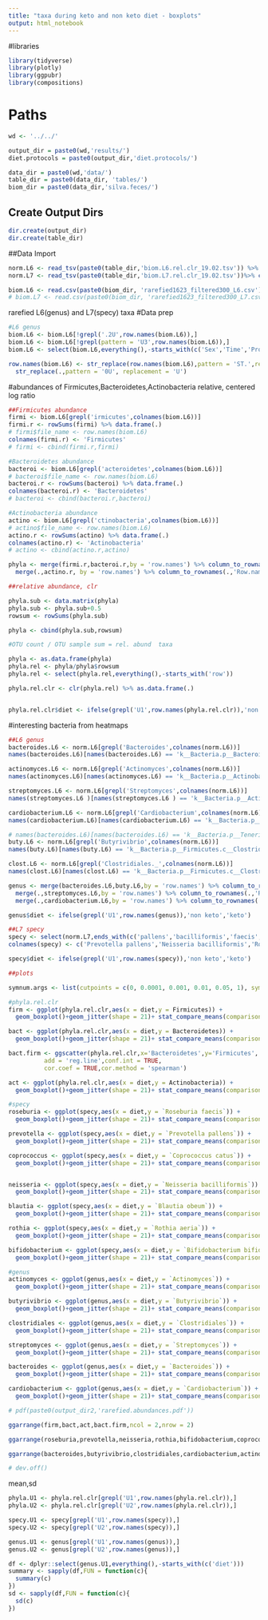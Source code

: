 ```yaml
---
title: "taxa during keto and non keto diet - boxplots"
output: html_notebook
---
```


#libraries
```r

library(tidyverse)
library(plotly)
library(ggpubr)
library(compositions)
```

# Paths
```r
wd <- '../../' 

output_dir = paste0(wd,'results/')
diet.protocols = paste0(output_dir,'diet.protocols/')

data_dir = paste0(wd,'data/')
table_dir = paste0(data_dir, 'tables/')
biom_dir = paste0(data_dir,'silva.feces/')
```

## Create Output Dirs
```r
dir.create(output_dir)
dir.create(table_dir)
```

##Data Import
```r
norm.L6 <- read_tsv(paste0(table_dir,'biom.L6.rel.clr_19.02.tsv')) %>% column_to_rownames(.,'rowname')
norm.L7 <- read_tsv(paste0(table_dir,'biom.L7.rel.clr_19.02.tsv'))%>% column_to_rownames(.,'rowname')

biom.L6 <- read.csv(paste0(biom_dir, 'rarefied1623_filtered300_L6.csv'),header = TRUE,sep = ';',row.names = 1)
# biom.L7 <- read.csv(paste0(biom_dir, 'rarefied1623_filtered300_L7.csv'),header = TRUE,sep = ';',row.names = 1)
```
rarefied L6(genus) and L7(specy) taxa
#Data prep
```r
#L6 genus
biom.L6 <- biom.L6[!grepl('.2U',row.names(biom.L6)),]
biom.L6 <- biom.L6[!grepl(pattern = 'U3',row.names(biom.L6)),]
biom.L6 <- select(biom.L6,everything(),-starts_with(c('Sex','Time','Proband','Body','Day')))

row.names(biom.L6) <- str_replace(row.names(biom.L6),pattern = 'ST.',replacement = '') %>% 
  str_replace(.,pattern = '0U', replacement = 'U')

```


#abundances of Firmicutes,Bacteroidetes,Actinobacteria
relative, centered log ratio
```r
##Firmicutes abundance
firmi <- biom.L6[grepl('irmicutes',colnames(biom.L6))]
firmi.r <- rowSums(firmi) %>% data.frame(.)
# firmi$file_name <- row.names(biom.L6)
colnames(firmi.r) <- 'Firmicutes'
# firmi <- cbind(firmi.r,firmi)

#Bacteroidetes abundance
bacteroi <- biom.L6[grepl('acteroidetes',colnames(biom.L6))]
# bacteroi$file_name <- row.names(biom.L6)
bacteroi.r <- rowSums(bacteroi) %>% data.frame(.)
colnames(bacteroi.r) <- 'Bacteroidetes'
# bacteroi <- cbind(bacteroi.r,bacteroi)

#Actinobacteria abundance
actino <- biom.L6[grepl('ctinobacteria',colnames(biom.L6))]
# actino$file_name <- row.names(biom.L6)
actino.r <- rowSums(actino) %>% data.frame(.)
colnames(actino.r) <- 'Actinobacteria'
# actino <- cbind(actino.r,actino)

phyla <- merge(firmi.r,bacteroi.r,by = 'row.names') %>% column_to_rownames(.,'Row.names') %>%
  merge(.,actino.r, by = 'row.names') %>% column_to_rownames(.,'Row.names')

##relative abundance, clr

phyla.sub <- data.matrix(phyla)
phyla.sub <- phyla.sub+0.5
rowsum <- rowSums(phyla.sub)

phyla <- cbind(phyla.sub,rowsum)

#OTU count / OTU sample sum = rel. abund  taxa

phyla <- as.data.frame(phyla)
phyla.rel <- phyla/phyla$rowsum
phyla.rel <- select(phyla.rel,everything(),-starts_with('row'))

phyla.rel.clr <- clr(phyla.rel) %>% as.data.frame(.)


phyla.rel.clr$diet <- ifelse(grepl('U1',row.names(phyla.rel.clr)),'non keto','keto')
```

#interesting bacteria from heatmaps
```r
##L6 genus
bacteroides.L6 <- norm.L6[grepl('Bacteroides',colnames(norm.L6))]
names(bacteroides.L6)[names(bacteroides.L6) == 'k__Bacteria.p__Bacteroidetes.c__Bacteroidia.o__Bacteroidales.f__Bacteroidaceae.g__Bacteroides'] <- 'Bacteroides'

actinomyces.L6 <- norm.L6[grepl('Actinomyces',colnames(norm.L6))]
names(actinomyces.L6)[names(actinomyces.L6) == 'k__Bacteria.p__Actinobacteria.c__Actinobacteria.o__Actinomycetales.f__Actinomycetaceae.g__Actinomyces'] <- 'Actinomyces'

streptomyces.L6 <- norm.L6[grepl('Streptomyces',colnames(norm.L6))]
names(streptomyces.L6 )[names(streptomyces.L6 ) == 'k__Bacteria.p__Actinobacteria.c__Actinobacteria.o__Actinomycetales.f__Streptomycetaceae.g__Streptomyces'] <- 'Streptomyces'

cardiobacterium.L6 <- norm.L6[grepl('Cardiobacterium',colnames(norm.L6))]
names(cardiobacterium.L6)[names(cardiobacterium.L6) == 'k__Bacteria.p__Proteobacteria.c__Gammaproteobacteria.o__Cardiobacteriales.f__Cardiobacteriaceae.g__Cardiobacterium'] <- 'Cardiobacterium'

# names(bacteroides.L6)[names(bacteroides.L6) == 'k__Bacteria.p__Tenericutes.c__RF3.o__ML615J.28.f__.g__'] <- 'Tenericutes spp.'
buty.L6 <- norm.L6[grepl('Butyrivibrio',colnames(norm.L6))]
names(buty.L6)[names(buty.L6) == 'k__Bacteria.p__Firmicutes.c__Clostridia.o__Clostridiales.f__Lachnospiraceae.g__Butyrivibrio'] <- 'Butyrivibrio'

clost.L6 <- norm.L6[grepl('Clostridiales._',colnames(norm.L6))]
names(clost.L6)[names(clost.L6) == 'k__Bacteria.p__Firmicutes.c__Clostridia.o__Clostridiales.__.__'] <- 'Clostridiales'

genus <- merge(bacteroides.L6,buty.L6,by = 'row.names') %>% column_to_rownames(.,'Row.names') %>% merge(.,clost.L6,by = 'row.names') %>% column_to_rownames(.,'Row.names') %>% merge(.,actinomyces.L6,by = 'row.names') %>% column_to_rownames(.,'Row.names') %>%
  merge(.,streptomyces.L6,by = 'row.names') %>% column_to_rownames(.,'Row.names') %>%
  merge(.,cardiobacterium.L6,by = 'row.names') %>% column_to_rownames(.,'Row.names')

genus$diet <- ifelse(grepl('U1',row.names(genus)),'non keto','keto')

##L7 specy
specy <- select(norm.L7,ends_with(c('pallens','bacilliformis','faecis','_aeria','catus','_obeum','bifidum')))
colnames(specy) <- c('Prevotella pallens','Neisseria bacilliformis','Roseburia faecis','Rothia aeria','Coprococcus catus','Blautia obeum','Bifidobacterium bifidum')

specy$diet <- ifelse(grepl('U1',row.names(specy)),'non keto','keto')

##plots

symnum.args <- list(cutpoints = c(0, 0.0001, 0.001, 0.01, 0.05, 1), symbols = c("****", "***", "**", "*", "ns"))

#phyla.rel.clr
firm <- ggplot(phyla.rel.clr,aes(x = diet,y = Firmicutes)) +
  geom_boxplot()+geom_jitter(shape = 21)+ stat_compare_means(comparison = list(c('non keto','keto')),hide.ns = FALSE,vjust = 1.5,symnum.args = symnum.args)

bact <- ggplot(phyla.rel.clr,aes(x = diet,y = Bacteroidetes)) +
  geom_boxplot()+geom_jitter(shape = 21)+ stat_compare_means(comparison = list(c('non keto','keto')),hide.ns = FALSE,vjust = 1.5,symnum.args = symnum.args)

bact.firm <- ggscatter(phyla.rel.clr,x='Bacteroidetes',y='Firmicutes',
          add = 'reg.line',conf.int = TRUE,
          cor.coef = TRUE,cor.method = 'spearman')

act <- ggplot(phyla.rel.clr,aes(x = diet,y = Actinobacteria)) +
  geom_boxplot()+geom_jitter(shape = 21)+ stat_compare_means(comparison = list(c('non keto','keto')),hide.ns = FALSE,vjust = 1.5,symnum.args = symnum.args)

#specy
roseburia <- ggplot(specy,aes(x = diet,y = `Roseburia faecis`)) +
  geom_boxplot()+geom_jitter(shape = 21)+ stat_compare_means(comparison = list(c('non keto','keto')),hide.ns = FALSE,vjust = 1.5,symnum.args = symnum.args)+theme(axis.title.y = element_text(size = 8))

prevotella <- ggplot(specy,aes(x = diet,y = `Prevotella pallens`)) +
  geom_boxplot()+geom_jitter(shape = 21)+ stat_compare_means(comparison = list(c('non keto','keto')),hide.ns = FALSE,vjust = 1.5,symnum.args = symnum.args)+theme(axis.title.y = element_text(size = 8))

coprococcus <- ggplot(specy,aes(x = diet,y = `Coprococcus catus`)) +
  geom_boxplot()+geom_jitter(shape = 21)+ stat_compare_means(comparison = list(c('non keto','keto')),hide.ns = FALSE,vjust = 1.5,symnum.args = symnum.args)+theme(axis.title.y = element_text(size = 8))


neisseria <- ggplot(specy,aes(x = diet,y = `Neisseria bacilliformis`)) +
  geom_boxplot()+geom_jitter(shape = 21)+ stat_compare_means(comparison = list(c('non keto','keto')),hide.ns = FALSE,vjust = 1.5,symnum.args = symnum.args)+theme(axis.title.y = element_text(size = 8))

blautia <- ggplot(specy,aes(x = diet,y = `Blautia obeum`)) +
  geom_boxplot()+geom_jitter(shape = 21)+ stat_compare_means(comparison = list(c('non keto','keto')),hide.ns = FALSE,vjust = 1.5,symnum.args = symnum.args)+theme(axis.title.y = element_text(size = 8))

rothia <- ggplot(specy,aes(x = diet,y = `Rothia aeria`)) +
  geom_boxplot()+geom_jitter(shape = 21)+ stat_compare_means(comparison = list(c('non keto','keto')),hide.ns = FALSE,vjust = 1.5,symnum.args = symnum.args)+theme(axis.title.y = element_text(size = 8))

bifidobacterium <- ggplot(specy,aes(x = diet,y = `Bifidobacterium bifidum`)) +
  geom_boxplot()+geom_jitter(shape = 21)+ stat_compare_means(comparison = list(c('non keto','keto')),hide.ns = FALSE,vjust = 1.5,symnum.args = symnum.args)+theme(axis.title.y = element_text(size = 8))

#genus
actinomyces <- ggplot(genus,aes(x = diet,y = `Actinomyces`)) +
  geom_boxplot()+geom_jitter(shape = 21)+ stat_compare_means(comparison = list(c('non keto','keto')),hide.ns = FALSE,vjust = 1.5,symnum.args = symnum.args)

butyrivibrio <- ggplot(genus,aes(x = diet,y = `Butyrivibrio`)) +
  geom_boxplot()+geom_jitter(shape = 21)+ stat_compare_means(comparison = list(c('non keto','keto')),hide.ns = FALSE,vjust = 1.5,symnum.args = symnum.args)

clostridiales <- ggplot(genus,aes(x = diet,y = `Clostridiales`)) +
  geom_boxplot()+geom_jitter(shape = 21)+ stat_compare_means(comparison = list(c('non keto','keto')),hide.ns = FALSE,vjust = 1.5,symnum.args = symnum.args)

streptomyces <- ggplot(genus,aes(x = diet,y = `Streptomyces`)) +
  geom_boxplot()+geom_jitter(shape = 21)+ stat_compare_means(comparison = list(c('non keto','keto')),hide.ns = FALSE,vjust = 1.5,symnum.args = symnum.args)

bacteroides <- ggplot(genus,aes(x = diet,y = `Bacteroides`)) +
  geom_boxplot()+geom_jitter(shape = 21)+ stat_compare_means(comparison = list(c('non keto','keto')),hide.ns = FALSE,vjust = 1.5,symnum.args = symnum.args)

cardiobacterium <- ggplot(genus,aes(x = diet,y = `Cardiobacterium`)) +
  geom_boxplot()+geom_jitter(shape = 21)+ stat_compare_means(comparison = list(c('non keto','keto')),hide.ns = FALSE,vjust = 1.5,symnum.args = symnum.args)

# pdf(paste0(output_dir2,'rarefied.abundances.pdf'))

ggarrange(firm,bact,act,bact.firm,ncol = 2,nrow = 2)

ggarrange(roseburia,prevotella,neisseria,rothia,bifidobacterium,coprococcus,blautia,ncol = 2, nrow = 4, labels = c('A','B','C','D','E','F','G'))

ggarrange(bacteroides,butyrivibrio,clostridiales,cardiobacterium,actinomyces,streptomyces,ncol = 2, nrow = 3, labels = c('H','I','J','K','L','M'))

# dev.off()
```
mean,sd
```r
phyla.U1 <- phyla.rel.clr[grepl('U1',row.names(phyla.rel.clr)),]
phyla.U2 <- phyla.rel.clr[grepl('U2',row.names(phyla.rel.clr)),]

specy.U1 <- specy[grepl('U1',row.names(specy)),]
specy.U2 <- specy[grepl('U2',row.names(specy)),]

genus.U1 <- genus[grepl('U1',row.names(genus)),]
genus.U2 <- genus[grepl('U2',row.names(genus)),]

df <- dplyr::select(genus.U1,everything(),-starts_with(c('diet')))
summary <- sapply(df,FUN = function(c){
  summary(c)
})
sd <- sapply(df,FUN = function(c){
  sd(c)
})

```


